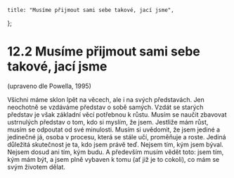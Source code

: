     title: "Musíme přijmout sami sebe takové, jací jsme",
};

# 12.2 Musíme přijmout sami sebe takové, jací jsme

(upraveno dle Powella, 1995)

Všichni máme sklon lpět na věcech, ale i na svých představách. Jen neochotně se vzdáváme představ o sobě samých. Vzdát se starých představ je však základní věcí potřebnou k růstu. Musím se naučit zbavovat ustrnulých představ o tom, kdo si myslím, že jsem. Jestliže mám růst, musím se odpoutat od své minulosti. Musím si uvědomit, že jsem jediné a jedinečné já, osoba v procesu, která se stále učí, proměňuje a roste. Jediná důležitá skutečnost je ta, kdo jsem právě teď. Nejsem tím, kým jsem býval. Nejsem dosud ani tím, kým budu. A především musím vědět toto: jsem tím, kým mám být, a jsem plně vybaven k tomu (ať již je to cokoli), co mám se svým životem dělat.